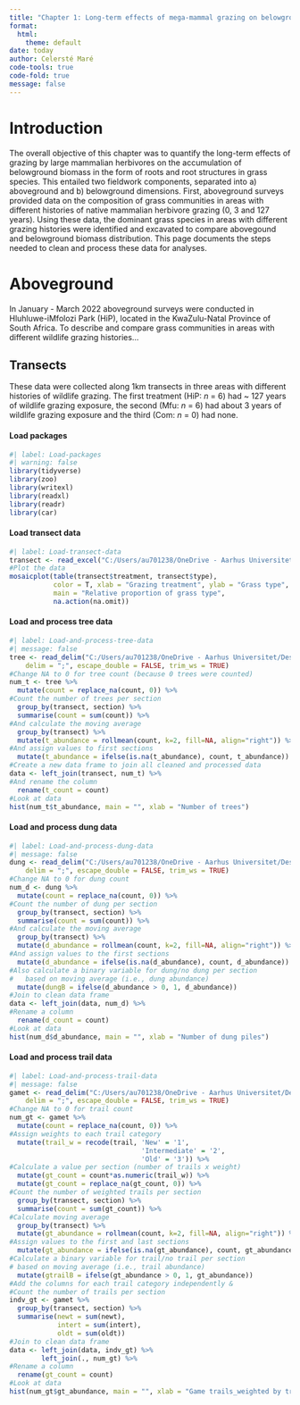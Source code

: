 ```yaml
---
title: "Chapter 1: Long-term effects of mega-mammal grazing on belowground biomass build-up in grass species"
format:
  html:
    theme: default
date: today
author: Celersté Maré
code-tools: true
code-fold: true
message: false
---
```


# Introduction

The overall objective of this chapter was to quantify the long-term effects of grazing by large mammalian herbivores on the accumulation of belowground biomass in the form of roots and root structures in grass species. This entailed two fieldwork components, separated into a) aboveground and b) belowground dimensions. First, aboveground surveys provided data on the composition of grass communities in areas with different histories of native mammalian herbivore grazing (0, 3 and 127 years). Using these data, the dominant grass species in areas with different grazing histories were identified and excavated to compare abovegound and belowground biomass distribution. This page documents the steps needed to clean and process these data for analyses.

# Aboveground

In January - March 2022 aboveground surveys were conducted in Hluhluwe-iMfolozi Park (HiP), located in the KwaZulu-Natal Province of South Africa. To describe and compare grass communities in areas with different wildlife grazing histories...

## Transects

These data were collected along 1km transects in three areas with different histories of wildlife grazing. The first treatment (HiP: *n* = 6) had \~ 127 years of wildlife grazing exposure, the second (Mfu: *n* = 6) had about 3 years of wildlife grazing exposure and the third (Com: *n* = 0) had none.

#### Load packages

```r
#| label: Load-packages
#| warning: false
library(tidyverse)
library(zoo)
library(writexl)
library(readxl)
library(readr)
library(car)
```

#### Load transect data

```r
#| label: Load-transect-data
transect <- read_excel("C:/Users/au701238/OneDrive - Aarhus Universitet/Desktop/PhD_CM/PhD Plan/Chapter 1/Data/Grass Community Shifts/Aboveground/TransSect.xlsx")
#Plot the data
mosaicplot(table(transect$treatment, transect$type), 
           color = T, xlab = "Grazing treatment", ylab = "Grass type", 
           main = "Relative proportion of grass type",
           na.action(na.omit))
```

#### Load and process tree data

```r
#| label: Load-and-process-tree-data
#| message: false
tree <- read_delim("C:/Users/au701238/OneDrive - Aarhus Universitet/Desktop/PhD_CM/PhD Plan/Chapter 1/Data/Grass Community Shifts/Aboveground/TransTree.csv", 
    delim = ";", escape_double = FALSE, trim_ws = TRUE)
#Change NA to 0 for tree count (because 0 trees were counted)
num_t <- tree %>% 
  mutate(count = replace_na(count, 0)) %>%
#Count the number of trees per section
  group_by(transect, section) %>%
  summarise(count = sum(count)) %>% 
#And calculate the moving average
  group_by(transect) %>%
  mutate(t_abundance = rollmean(count, k=2, fill=NA, align="right")) %>% 
#And assign values to first sections
  mutate(t_abundance = ifelse(is.na(t_abundance), count, t_abundance))
#Create a new data frame to join all cleaned and processed data
data <- left_join(transect, num_t) %>% 
#And rename the column
  rename(t_count = count) 
#Look at data
hist(num_t$t_abundance, main = "", xlab = "Number of trees")
```

#### Load and process dung data

```r
#| label: Load-and-process-dung-data
#| message: false
dung <- read_delim("C:/Users/au701238/OneDrive - Aarhus Universitet/Desktop/PhD_CM/PhD Plan/Chapter 1/Data/Grass Community Shifts/Aboveground/TransDung.csv", 
    delim = ";", escape_double = FALSE, trim_ws = TRUE)
#Change NA to 0 for dung count
num_d <- dung %>% 
  mutate(count = replace_na(count, 0)) %>% 
#Count the number of dung per section 
  group_by(transect, section) %>%
  summarise(count = sum(count)) %>%  
#And calculate the moving average
  group_by(transect) %>%
  mutate(d_abundance = rollmean(count, k=2, fill=NA, align="right")) %>% 
#And assign values to the first sections
  mutate(d_abundance = ifelse(is.na(d_abundance), count, d_abundance)) %>% 
#Also calculate a binary variable for dung/no dung per section
#   based on moving average (i.e., dung abundance)
  mutate(dungB = ifelse(d_abundance > 0, 1, d_abundance))
#Join to clean data frame
data <- left_join(data, num_d) %>%
#Rename a column
  rename(d_count = count)
#Look at data
hist(num_d$d_abundance, main = "", xlab = "Number of dung piles")
```

#### Load and process trail data

```r
#| label: Load-and-process-trail-data
#| message: false
gamet <- read_delim("C:/Users/au701238/OneDrive - Aarhus Universitet/Desktop/PhD_CM/PhD Plan/Chapter 1/Data/Grass Community Shifts/Aboveground/TransTrail.csv", 
    delim = ";", escape_double = FALSE, trim_ws = TRUE)
#Change NA to 0 for trail count
num_gt <- gamet %>% 
  mutate(count = replace_na(count, 0)) %>% 
#Assign weights to each trail category
  mutate(trail_w = recode(trail, 'New' = '1', 
                                 'Intermediate' = '2', 
                                 'Old' = '3')) %>% 
#Calculate a value per section (number of trails x weight)
  mutate(gt_count = count*as.numeric(trail_w)) %>% 
  mutate(gt_count = replace_na(gt_count, 0)) %>% 
#Count the number of weighted trails per section
  group_by(transect, section) %>%
  summarise(count = sum(gt_count)) %>% 
#Calculate moving average
  group_by(transect) %>%
  mutate(gt_abundance = rollmean(count, k=2, fill=NA, align="right")) %>% 
#Assign values to the first and last sections
  mutate(gt_abundance = ifelse(is.na(gt_abundance), count, gt_abundance)) %>% 
#Calculate a binary variable for trail/no trail per section
# based on moving average (i.e., trail abundance)
  mutate(gtrailB = ifelse(gt_abundance > 0, 1, gt_abundance))
#Add the columns for each trail category independently &
#Count the number of trails per section
indv_gt <- gamet %>% 
  group_by(transect, section) %>%
  summarise(newt = sum(newt), 
            intert = sum(intert),
            oldt = sum(oldt))
#Join to clean data frame
data <- left_join(data, indv_gt) %>%
        left_join(., num_gt) %>% 
#Rename a column
  rename(gt_count = count)
#Look at data
hist(num_gt$gt_abundance, main = "", xlab = "Game trails_weighted by trail age")
```
